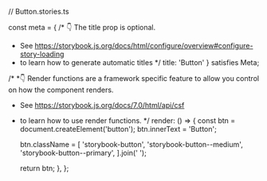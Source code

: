 // Button.stories.ts


const meta = {
  /* 👇 The title prop is optional.
   * See https://storybook.js.org/docs/html/configure/overview#configure-story-loading
   * to learn how to generate automatic titles
   */
  title: 'Button'
} satisfies Meta;


/*
 *👇 Render functions are a framework specific feature to allow you control on how the component renders.
 * See https://storybook.js.org/docs/7.0/html/api/csf
 * to learn how to use render functions.
 */
  render: () => {
    const btn = document.createElement('button');
    btn.innerText = 'Button';

    btn.className = [
      'storybook-button',
      'storybook-button--medium',
      'storybook-button--primary',
    ].join(' ');

    return btn;
  },
};
